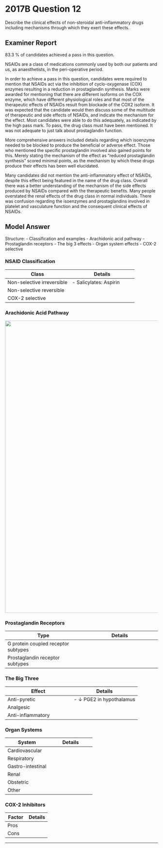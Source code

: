 # 2017B Question 12 

Describe the clinical effects of non-steroidal anti-inflammatory drugs including mechanisms through which they exert these effects.


## Examiner Report

83.3 % of candidates achieved a pass in this question.


NSAIDs are a class of medications commonly used by both our patients and us, as anaesthetists, in the peri-operative period.


In order to achieve a pass in this question, candidates were required to mention that NSAIDs act via the inhibition of cyclo-oxygenase (COX) enzymes resulting in a reduction in prostaglandin synthesis. Marks were awarded for mentioning that there are different isoforms on the COX enzyme, which have different physiological roles and that most of the therapeutic effects of NSAIDs result from blockade of the COX2 isoform. It was expected that the candidate would then discuss some of the multitude of therapeutic and side effects of NSAIDs, and indicate the mechanism for the effect. Most candidates were able to do this adequately, as indicated by the high pass mark. To pass, the drug class must have been mentioned. It was not adequate to just talk about prostaglandin function.


More comprehensive answers included details regarding which isoenzyme needed to be blocked to produce the beneficial or adverse effect. Those who mentioned the specific prostaglandin involved also gained points for this. Merely stating the mechanism of the effect as “reduced prostaglandin synthesis” scored minimal points, as the mechanism by which these drugs produce their effects has been well elucidated.


Many candidates did not mention the anti-inflammatory effect of NSAIDs, despite this effect being featured in the name of the drug class. Overall there was a better understanding of the mechanism of the side effects produced by NSAIDs compared with the therapeutic benefits. Many people overstated the renal effects of the drug class in normal individuals. There was confusion regarding the isoenzymes and prostaglandins involved in platelet and vasculature function and the consequent clinical effects of NSAIDs.


## Model Answer

Structure:
- Classification and examples
- Arachidonic acid pathway
- Prostaglandin receptors
- The big 3 effects
- Organ system effects
- COX-2 selective

### NSAID Classification


|Class|Details|
| -- | -- |
|Non-selective irreversible|- Salicylates: Aspirin|
|Non-selective reversible|<p>- Propioinic acids (e.g. Ibuprofen, naproxen)</p><p>- Phenylacetic acid derivative (e.g. Diclofenac)</p><p>- Indoles (e.g. Indomethacin)</p><p>- Enolic acid derivatives (e.g. Meloxicam)</p><p>- (many others)</p>|
|COX-2 selective|<p>- Celecoxib</p><p>- Parecoxib (pro-drug for valdecoxib)</p><p>- Rofecoxib (no longer in use)</p>|

### Arachidonic Acid Pathway

<img src="/resources/prostaglandins.svg" style="width: 60pc;">

### Prostaglandin Receptors


|Type|Details|
| -- | -- |
|G protein coupled receptor subtypes|<p>- Gs: ↑ cAMP</p><p>- Gi: ↓ cAMP</p><p>- Gq: ↑ IP3 → ↑ ICF [Ca^2+^], ↑ DAG</p>|
|Prostaglandin receptor subtypes|<p>- PGD2: Gs, Gi</p><p>- PGE2: Gq, Gs</p><p>- PGF2α: Gq</p><p>- PGI2: Gi</p><p>- TXA2: Gq, Gs</p>|

### The Big Three


|Effect|Details|
| -- | -- |
|Anti-pyretic|- ↓ PGE2 in hypothalamus|
|Analgesic|<p>- ↓ PG (especially E2) production at inflamed tissue </p><p>- ↓ Nociceptive receptor activation and expression</p><p>- ↓ Hyperalgaesia and allodynia</p>|
|Anti-inflammatory|<p>- ↓ PG (especially E2) production by inflamed tissues</p><p>- ↓ Vasodilatation, ↓ capillary leak, ↓ oedema, ↓ WBC chemotaxis</p><p>- ↓ Healing: Bone (post fracture), pleura (post pleurodesis)</p>|

### Organ Systems


|System|Details|
| -- | -- |
|Cardiovascular|<p>- ↓ PGI2 → Vasoconstriction, ↑ platelet aggregation → Thrombosis e.g. AMI<br>  (especially COX-2 inhibitors; rofecoxib withdrawn for this reason)</p><p>- ↓ TXA2 → Vasodilatation, ↓ platelet aggregation → Bleeding, bruising</p><p>- Risk of systemic vasculitis</p>|
|Respiratory|<p>- ↓ PGD2 → Bronchodilatation</p><p>- ↓ PGE2 → Bronchoconstriction</p><p>- ↓ PGF2α → Bronchodilatation</p><p>- ↑ Shunt of arachidonic acid to leukotrienes → Bronchoconstriction</p><p>- (Overall: Bronchoconstriction, ↑ in 20% asthmatics)</p>|
|Gastro-intestinal|<p>- ↓ PGE2 → ↑ Parietal cell activity → ↑ HCl secretion</p><p>- Deranged LFT</p>|
|Renal|<p>- ↓ PGE2, ↓ PGI2 → ↓ Tubuloglomerular feedback, ↓ renin release</p><p>&emsp;- Risk of renal failure, hyperkalaemia</p><p>&emsp;- Important if hypovolaemic or also taking ACE inhibitor</p><p>- ↓ Ureteric contraction → Pass kidney stone (indomethacin)</p><p>- Risk interstitial nephritis</p>|
|Obstetric|<p>- ↓ PGE2 → Myometrial relaxation</p><p>- ↓ PGF2α → Myometrial relaxation</p><p>- ↓ PGE2 → Closure of ductus arteriosus → Asphyxia</p>|
|Other|<p>- Displace other drugs from protein-binding sites, e.g. Warfarin on albumin</p><p>- Metabolic acidosis in overdose</p>|

### COX-2 Inhibitors


|Factor|Details|
| -- | -- |
|Pros|<p>- Selective for inflamed tissue (enzyme is inducible cf. constitutive)</p><p>- ↓ Peptic ulceration</p><p>- ↓ Bronchoconstriction</p><p>- ↓ Renal impairment (examiner 2013)</p><p>- ↓ Bleeding risk</p>|
|Cons|<p>- ↑ Thrombosis risk, AMI (rofecoxib)</p><p>- ↑ Fluid retention</p><p>- Expensive</p><p>- Sulfur allergy</p><p>- Parecoxib is a prodrug with very slow onset of effect</p>|


--- 

